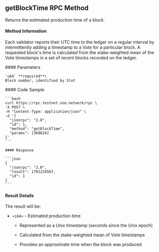 ## getBlockTime RPC Method

Returns the estimated production time of a block.

#### Method Information

Each validator reports their UTC time to the ledger on a regular interval by intermittently adding a timestamp to a Vote for a particular block. A requested block's time is calculated from the stake-weighted mean of the Vote timestamps in a set of recent blocks recorded on the ledger.

<div className="grid grid-cols-2 gap-1 mt-2">
  <div className="col-span-1">
    #### Parameters

    `u64` **required**\
    Block number, identified by Slot
  </div>

  <div className="col-span-1">
    #### Code Sample

    ```bash
    curl https://rpc.testnet.soo.network/rpc \
    -X POST \
    -H "Content-Type: application/json" \
    -d '{
      "jsonrpc": "2.0",
      "id": 1,
      "method": "getBlockTime",
      "params": [369624]
    }'
    ```

    #### Response

    ```json
    {
      "jsonrpc": "2.0",
      "result": 1701234567,
      "id": 1
    }
    ```
  </div>
</div>

#### Result Details

The result will be:

* `<i64>` - Estimated production time

  * Represented as a Unix timestamp (seconds since the Unix epoch)

  * Calculated from the stake-weighted mean of Vote timestamps

  * Provides an approximate time when the block was produced